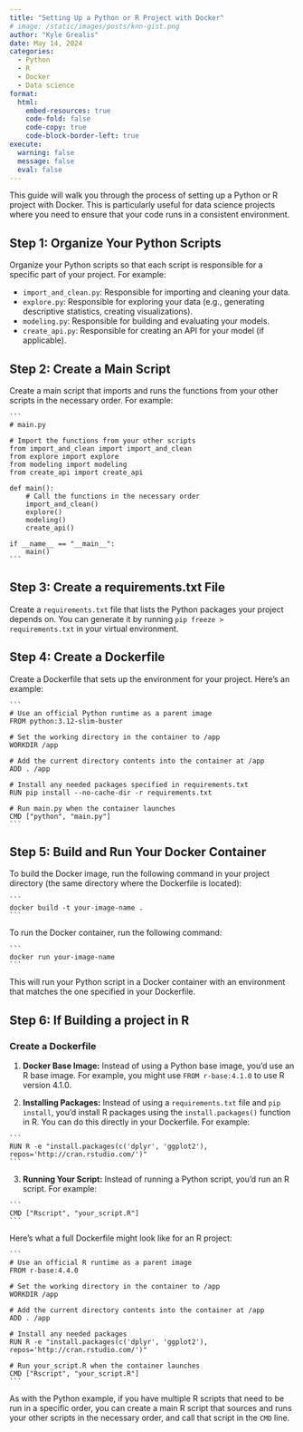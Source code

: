 ```yaml
---
title: "Setting Up a Python or R Project with Docker"
# image: /static/images/posts/knn-gist.png
author: "Kyle Grealis"
date: May 14, 2024
categories:
  - Python
  - R
  - Docker
  - Data science
format: 
  html:
    embed-resources: true
    code-fold: false
    code-copy: true
    code-block-border-left: true
execute:
  warning: false
  message: false
  eval: false
---
```


This guide will walk you through the process of setting up a Python or R project with Docker. This is particularly useful for data science projects where you need to ensure that your code runs in a consistent environment.

## Step 1: Organize Your Python Scripts

Organize your Python scripts so that each script is responsible for a specific part of your project. For example:

- `import_and_clean.py`: Responsible for importing and cleaning your data.
- `explore.py`: Responsible for exploring your data (e.g., generating descriptive statistics, creating visualizations).
- `modeling.py`: Responsible for building and evaluating your models.
- `create_api.py`: Responsible for creating an API for your model (if applicable).

## Step 2: Create a Main Script

Create a main script that imports and runs the functions from your other scripts in the necessary order. For example:

````
```
# main.py

# Import the functions from your other scripts
from import_and_clean import import_and_clean
from explore import explore
from modeling import modeling
from create_api import create_api

def main():
    # Call the functions in the necessary order
    import_and_clean()
    explore()
    modeling()
    create_api()

if __name__ == "__main__":
    main()
```
````

## Step 3: Create a requirements.txt File

Create a `requirements.txt` file that lists the Python packages your project depends on. You can generate it by running `pip freeze > requirements.txt` in your virtual environment.

## Step 4: Create a Dockerfile

Create a Dockerfile that sets up the environment for your project. Here's an example:

````
```
# Use an official Python runtime as a parent image
FROM python:3.12-slim-buster

# Set the working directory in the container to /app
WORKDIR /app

# Add the current directory contents into the container at /app
ADD . /app

# Install any needed packages specified in requirements.txt
RUN pip install --no-cache-dir -r requirements.txt

# Run main.py when the container launches
CMD ["python", "main.py"]
```
````

## Step 5: Build and Run Your Docker Container

To build the Docker image, run the following command in your project directory (the same directory where the Dockerfile is located):

````
```
docker build -t your-image-name .
```
````
To run the Docker container, run the following command:

````
```
docker run your-image-name
```
````

This will run your Python script in a Docker container with an environment that matches the one specified in your Dockerfile.

## Step 6: If Building a project in R

### Create a Dockerfile

1. **Docker Base Image:** Instead of using a Python base image, you'd use an R base image. For example, you might use `FROM r-base:4.1.0` to use R version 4.1.0.
    
2. **Installing Packages:** Instead of using a `requirements.txt` file and `pip install`, you'd install R packages using the `install.packages()` function in R. You can do this directly in your Dockerfile. For example:

````
```
RUN R -e "install.packages(c('dplyr', 'ggplot2'), repos='http://cran.rstudio.com/')"
```
````

3. **Running Your Script:** Instead of running a Python script, you'd run an R script. For example:

````
```
CMD ["Rscript", "your_script.R"]
```
````

Here's what a full Dockerfile might look like for an R project:

````
```
# Use an official R runtime as a parent image
FROM r-base:4.4.0

# Set the working directory in the container to /app
WORKDIR /app

# Add the current directory contents into the container at /app
ADD . /app

# Install any needed packages
RUN R -e "install.packages(c('dplyr', 'ggplot2'), repos='http://cran.rstudio.com/')"

# Run your_script.R when the container launches
CMD ["Rscript", "your_script.R"]
```
````

As with the Python example, if you have multiple R scripts that need to be run in a specific order, you can create a main R script that sources and runs your other scripts in the necessary order, and call that script in the `CMD` line.